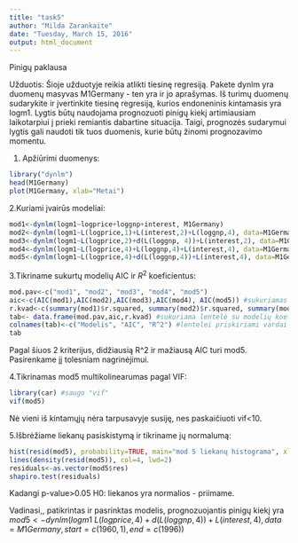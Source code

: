 ```yaml
---
title: "task5"
author: "Milda Zarankaite"
date: "Tuesday, March 15, 2016"
output: html_document
---
```

Pinigų paklausa 

Užduotis: Šioje užduotyje reikia atlikti tiesinę regresiją. Pakete dynlm yra duomenų masyvas M1Germany - ten yra ir jo aprašymas. Iš turimų duomenų sudarykite ir įvertinkite tiesinę regresiją, kurios endoneninis kintamasis yra logm1. Lygtis būtų naudojama prognozuoti pinigų kiekį artimiausiam laikotarpiui į prieki remiantis dabartine situacija. Taigi, prognozės sudarymui lygtis gali naudoti tik tuos duomenis, kurie būtų žinomi prognozavimo momentu.

1. Apžiūrimi duomenys:
```r
library("dynlm")
head(M1Germany)
plot(M1Germany, xlab="Metai")
```
2.Kuriami įvairūs modeliai:
```r
mod1<-dynlm(logm1~logprice+loggnp+interest, M1Germany)
mod2<-dynlm(logm1~L(logprice,1)+L(interest,2)+L(loggnp,4), data=M1Germany, start=c(1960,1), end=c(1995,4))
mod3<-dynlm(logm1~L(logprice,2)+d(L(loggnp, 4))+L(interest,2), data=M1Germany, start=c(1960,1), end=c(1995,4)) #antram koeficiente su "d" panaikinamas trendas, t.y. lieka tik pokytis
mod4<-dynlm(logm1~L(logprice,4)+L(loggnp,4)+L(interest,4), data=M1Germany, start=c(1960,1), end=c(1995,4))
mod5<-dynlm(logm1~L(logprice,4)+d(L(loggnp,4))+L(interest,4), data=M1Germany, start=c(1960,1), end=c(1996)) #panaikinamas trendas antrame koeficiente, t.y. lieka tik pokytis
```
3.Tikriname sukurtų modelių AIC ir $R^2$ koeficientus:
```r
mod.pav<-c("mod1", "mod2", "mod3", "mod4", "mod5")
aic<-c(AIC(mod1),AIC(mod2),AIC(mod3),AIC(mod4), AIC(mod5)) #sukuriamas AIC koef. vektorius
r.kvad<-c(summary(mod1)$r.squared, summary(mod2)$r.squared, summary(mod3)$r.squared, summary(mod4)$r.squared, summary(mod5)$r.squared) #sukuriamas R^2 koef. vektorius
tab<- data.frame(mod.pav,aic,r.kvad) #sukuriama lentelė su modelių koeficientais
colnames(tab)<-c("Modelis", "AIC", "R^2") #lentelei priskiriami vardai
tab
```
Pagal šiuos 2 kriterijus, didžiausią R^2 ir mažiausą AIC turi mod5. Pasirenkame jį tolesniam nagrinėjimui.

4.Tikrinamas mod5 multikolinearumas pagal VIF:
```r
library(car) #saugo "vif"
vif(mod5)
```
Nė vieni iš kintamųjų nėra tarpusavyje susiję, nes paskaičiuoti vif<10.

5.Išbrėžiame liekanų pasiskistymą ir tikriname jų normalumą:
```r
hist(resid(mod5), probability=TRUE, main="mod 5 liekanų histograma", xlab="mod5 liekanos", ylab="Tankumas")
lines(density(resid(mod5)), col=4, lwd=2)
residuals<-as.vector(mod5$res)
shapiro.test(residuals)
```
Kadangi p-value>0.05 H0: liekanos yra normalios - priimame.

Vadinasi,, patikrintas ir pasrinktas modelis, prognozuojantis pinigų kiekį yra $mod5<-dynlm(logm1~L(logprice,4)+d(L(loggnp,4))+L(interest,4), data=M1Germany, start=c(1960,1), end=c(1996))$
